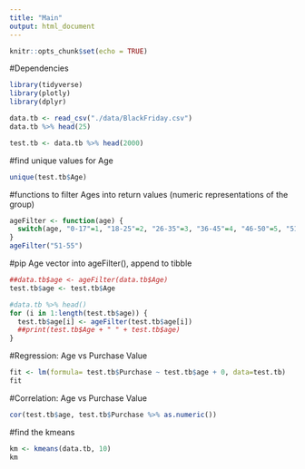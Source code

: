 ```yaml
---
title: "Main"
output: html_document
---
```


```r
knitr::opts_chunk$set(echo = TRUE)
```
#Dependencies
```r
library(tidyverse)
library(plotly)
library(dplyr)
```

```r
data.tb <- read_csv("./data/BlackFriday.csv")
data.tb %>% head(25)

test.tb <- data.tb %>% head(2000)
```
#find unique values for Age
```r
unique(test.tb$Age)  
```

#functions to filter Ages into return values (numeric representations of the group)
```r
ageFilter <- function(age) {
  switch(age, "0-17"=1, "18-25"=2, "26-35"=3, "36-45"=4, "46-50"=5, "51-55"=6, "55+"=7)
}
ageFilter("51-55")
```
#pip Age vector into ageFilter(), append to tibble
```r
##data.tb$age <- ageFilter(data.tb$Age)
test.tb$age <- test.tb$Age

#data.tb %>% head()
for (i in 1:length(test.tb$age)) {
  test.tb$age[i] <- ageFilter(test.tb$age[i])
  ##print(test.tb$Age + " " + test.tb$age)
}

```

#Regression: Age vs Purchase Value
```r
fit <- lm(formula= test.tb$Purchase ~ test.tb$age + 0, data=test.tb)
fit
```
#Correlation: Age vs Purchase Value
```r
cor(test.tb$age, test.tb$Purchase %>% as.numeric())
```

#find the kmeans
```r
km <- kmeans(data.tb, 10)
km 
```


